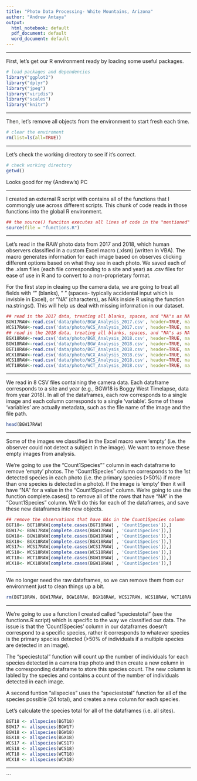 ```yaml
---
title: "Photo Data Processing- White Mountains, Arizona"
author: "Andrew Antaya"
output:
  html_notebook: default
  pdf_document: default
  word_document: default
---
```

***
First, let's get our R environment ready by loading some useful packages.
```r
# load packages and dependencies
library("ggplot2")
library("dplyr")
library("jpeg")
library("viridis")
library("scales")
library("knitr")
```
***

Then, let's remove all objects from the environment to start fresh each time.
```r
# clear the enviroment
rm(list=ls(all=TRUE))
```

***
Let's check the working directory to see if it's correct.
```r
# check working directory
getwd()
```
Looks good for my (Andrew's) PC

***
I created an external R script with contains all of the functions that I commongly use across different scripts. This chunk of code reads in those functions into the global R environment. 
```r
## the source() funciton executes all lines of code in the "mentioned" script (i.e. the pathway)
source(file = "functions.R")
```

***
Let's read in the RAW photo data from 2017 and 2018, which human observers classified in a custom Excel macro (.xlsm) (written in VBA). The macro generates information for each image based on observes clicking different options based on what they see in each photo. We saved each of the .xlsm files (each file corresponding to a site and year) as .csv files for ease of use in R and to convert to a non-proprietary format.

For the first step in cleaing up the camera data, we are going to treat all fields with "" (blanks), " " (spaces- typically accidental input which is invisble in Excel), or "NA" (characters), as NA's inside R using the function na.strings(). This will help us deal with missing information in our dataset.
```r
## read in the 2017 data, treating all blanks, spaces, and "NA"s as NA's
BGW17RAW<-read.csv('data/photo/BGW_Analysis_2017.csv', header=TRUE, na.strings=c(""," ","NA"))
WCS17RAW<-read.csv('data/photo/WCS_Analysis_2017.csv', header=TRUE, na.strings=c(""," ","NA"))
## read in the 2018 data, treating all blanks, spaces, and "NA"s as NA's
BGX18RAW<-read.csv('data/photo/BGX_Analysis_2018.csv', header=TRUE, na.strings=c(""," ","NA"))
BGW18RAW<-read.csv('data/photo/BGW_Analysis_2018.csv', header=TRUE, na.strings=c(""," ","NA"))
BGT18RAW<-read.csv('data/photo/BGT_Analysis_2018.csv', header=TRUE, na.strings=c(""," ","NA"))
WCX18RAW<-read.csv('data/photo/WCX_Analysis_2018.csv', header=TRUE, na.strings=c(""," ","NA"))
WCS18RAW<-read.csv('data/photo/WCS_Analysis_2018.csv', header=TRUE, na.strings=c(""," ","NA"))
WCT18RAW<-read.csv('data/photo/WCT_Analysis_2018.csv', header=TRUE, na.strings=c(""," ","NA"))
```

***
We read in 8 CSV files containing the camera data. Each dataframe corresponds to a site and year (e.g., BGW18 is Boggy West Timelapse, data from year 2018). In all of the dataframes, each row corresponds to a single image and each column corresponds to a single 'variable'. Some of these 'variables' are actually metadata, such as the file name of the image and the file path.
```r
head(BGW17RAW)
```
***
Some of the images we classified in the Excel macro were 'empty' (i.e. the observer could not detect a subject in the image). We want to remove these empty images from analysis.

We're going to use the "Count1Species"" column in each dataframe to remove 'empty' photos. The "Count1Species" column corresponds to the 1st detected species in each photo (i.e. the primary species (>50%) if more than one species is detected in a photo). If the image is 'empty' then it will have "NA" for a value in the "Count1Species" column. We're going to use the function complete.cases() to remove all of the rows that have "NA" in the "Count1Species" column. We'll do this for each of the dataframes, and save these new dataframes into new objects. 
```r
## remove the observations that have NAs in the Count1Species column
BGT18<- BGT18RAW[complete.cases(BGT18RAW[ , 'Count1Species']),]
BGW17<- BGW17RAW[complete.cases(BGW17RAW[ , 'Count1Species']),]
BGW18<- BGW18RAW[complete.cases(BGW18RAW[ , 'Count1Species']),]
BGX18<- BGX18RAW[complete.cases(BGX18RAW[ , 'Count1Species']),]
WCS17<- WCS17RAW[complete.cases(WCS17RAW[ , 'Count1Species']),]
WCS18<- WCS18RAW[complete.cases(WCS18RAW[ , 'Count1Species']),]
WCT18<- WCT18RAW[complete.cases(BGW18RAW[ , 'Count1Species']),]
WCX18<- WCX18RAW[complete.cases(BGW18RAW[ , 'Count1Species']),]
```

***
We no longer need the raw dataframes, so we can remove them from our environment just to clean things up a bit.
```r
rm(BGT18RAW, BGW17RAW, BGW18RAW, BGX18RAW, WCS17RAW, WCS18RAW, WCT18RAW, WCX18RAW)
```

***
We're going to use a function I created called "speciestotal" (see the functions.R script) which is specific to the way we classified our data. The issue is that the 'Count1Species' column in our dataframes doesn't correspond to a specific species, rather it corresponds to whatever species is the primary species detected (>50% of individuals if a multiple species are detected in an image). 

The "speciestotal" function will count up the number of individuals for each species detected in a camera trap photo and then create a new column in the corresponding dataframe to store this species count. The new column is labled by the species and contains a count of the number of individuals detected in each image.

A second funtion "allspecies" uses the "speciestotal" function for all of the species possible (24 total), and creates a new column for each species. 

Let's calculate the species total for all of the dataframes (i.e. all sites).
```r
BGT18 <- allspecies(BGT18)
BGW17 <- allspecies(BGW17)
BGW18 <- allspecies(BGW18)
BGX18 <- allspecies(BGX18)
WCS17 <- allspecies(WCS17)
WCS18 <- allspecies(WCS18)
WCT18 <- allspecies(WCT18)
WCX18 <- allspecies(WCX18)
```

***


```


